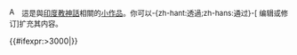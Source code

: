 <div class="notice metadata" id="stub" style="font-size: small;">[[File:Aum red.svg|15px]]&nbsp;&nbsp;這是與[[印度教神話]]相關的[[Wikipedia:小作品|小作品]]。你可以-{zh-hant:透過;zh-hans:通过}-<span class="plainlinks">[{{fullurl:{{FULLPAGENAME}}|action=edit}} 编辑或修订]</span>扩充其内容。</div><includeonly>[[Category:印度教神話小作品|{{PAGENAME}}]]{{#ifexpr:{{PAGESIZE:{{FULLPAGENAME}}|R}}>3000|[[Category:字数已超过3000字节的小作品|{{PAGENAME}}]]}}</includeonly><noinclude>{{Documentation}}</noinclude>